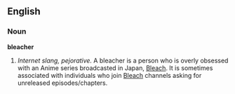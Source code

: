 ==English==
===Noun===
'''bleacher'''
#''Internet slang, pejorative.'' A bleacher is a person who is overly obsessed with an Anime series broadcasted in Japan, [[w:Bleach (manga)|Bleach]].  It is sometimes associated with individuals who join [[w:Bleach (manga)|Bleach]] channels asking for unreleased episodes/chapters.